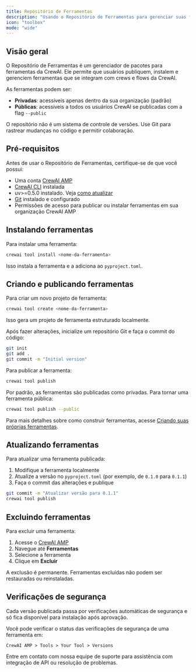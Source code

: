 ```yaml
---
title: Repositório de Ferramentas
description: "Usando o Repositório de Ferramentas para gerenciar suas ferramentas"
icon: "toolbox"
mode: "wide"
---
```


## Visão geral

O Repositório de Ferramentas é um gerenciador de pacotes para ferramentas da CrewAI. Ele permite que usuários publiquem, instalem e gerenciem ferramentas que se integram com crews e flows da CrewAI.

As ferramentas podem ser:

- **Privadas**: acessíveis apenas dentro da sua organização (padrão)
- **Públicas**: acessíveis a todos os usuários CrewAI se publicadas com a flag `--public`

O repositório não é um sistema de controle de versões. Use Git para rastrear mudanças no código e permitir colaboração.

## Pré-requisitos

Antes de usar o Repositório de Ferramentas, certifique-se de que você possui:

- Uma conta [CrewAI AMP](https://app.crewai.com)
- [CrewAI CLI](https://docs.crewai.com/concepts/cli#cli) instalada
- uv>=0.5.0 instalado. Veja [como atualizar](https://docs.astral.sh/uv/getting-started/installation/#upgrading-uv)
- [Git](https://git-scm.com) instalado e configurado
- Permissões de acesso para publicar ou instalar ferramentas em sua organização CrewAI AMP

## Instalando ferramentas

Para instalar uma ferramenta:

```bash
crewai tool install <nome-da-ferramenta>
```

Isso instala a ferramenta e a adiciona ao `pyproject.toml`.

## Criando e publicando ferramentas

Para criar um novo projeto de ferramenta:

```bash
crewai tool create <nome-da-ferramenta>
```

Isso gera um projeto de ferramenta estruturado localmente.

Após fazer alterações, inicialize um repositório Git e faça o commit do código:

```bash
git init
git add .
git commit -m "Initial version"
```

Para publicar a ferramenta:

```bash
crewai tool publish
```

Por padrão, as ferramentas são publicadas como privadas. Para tornar uma ferramenta pública:

```bash
crewai tool publish --public
```

Para mais detalhes sobre como construir ferramentas, acesse [Criando suas próprias ferramentas](https://docs.crewai.com/concepts/tools#creating-your-own-tools).

## Atualizando ferramentas

Para atualizar uma ferramenta publicada:

1. Modifique a ferramenta localmente
2. Atualize a versão no `pyproject.toml` (por exemplo, de `0.1.0` para `0.1.1`)
3. Faça o commit das alterações e publique

```bash
git commit -m "Atualizar versão para 0.1.1"
crewai tool publish
```

## Excluindo ferramentas

Para excluir uma ferramenta:

1. Acesse o [CrewAI AMP](https://app.crewai.com)
2. Navegue até **Ferramentas**
3. Selecione a ferramenta
4. Clique em **Excluir**

<Warning>
A exclusão é permanente. Ferramentas excluídas não podem ser restauradas ou reinstaladas.
</Warning>

## Verificações de segurança

Cada versão publicada passa por verificações automáticas de segurança e só fica disponível para instalação após aprovação.

Você pode verificar o status das verificações de segurança de uma ferramenta em:

`CrewAI AMP > Tools > Your Tool > Versions`

<Card title="Precisa de ajuda?" icon="headset" href="mailto:support@crewai.com">
  Entre em contato com nossa equipe de suporte para assistência com integração de API ou resolução de problemas.
</Card>


